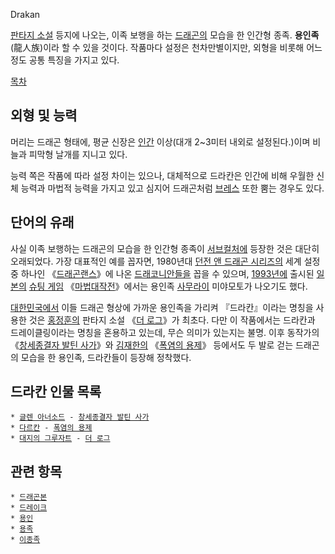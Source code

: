 Drakan

[[판타지 소설]] 등지에 나오는, 이족 보행을 하는 [[드래곤]]의 모습을 한 인간형 종족. '''용인족'''(龍人族)이라 할 수 있을 것이다. 작품마다 설정은 천차만별이지만, 외형을 비롯해 어느 정도 공통 특징을 가지고 있다.

[[목차]]
== 외형 및 능력 ==
머리는 드래곤 형태에, 평균 신장은 [[인간]] 이상(대개 2~3미터 내외로 설정된다.)이며 비늘과 피막형 날개를 지니고 있다.

능력 쪽은 작품에 따라 설정 차이는 있으나, 대체적으로 드라칸은 인간에 비해 우월한 신체 능력과 마법적 능력을 가지고 있고 심지어 드래곤처럼 [[브레스]] 또한 뿜는 경우도 있다.

== 단어의 유래 ==
사실 이족 보행하는 드래곤의 모습을 한 인간형 종족이 [[서브컬처]]에 등장한 것은 대단히 오래되었다. 가장 대표적인 예를 꼽자면, 1980년대 [[던전 앤 드래곤 시리즈]]의 세계 설정 중 하나인 《[[드래곤랜스]]》에 나온 [[드래코니안]]들을 꼽을 수 있으며, [[1993년]]에 출시된 [[일본]]의 [[슈팅 게임]] 《[[마법대작전]]》에서는 용인족 [[사무라이]] 미야모토가 나오기도 했다.

[[대한민국]]에서 이들 드래곤 형상에 가까운 용인족을 가리켜 『드라칸』이라는 명칭을 사용한 것은 [[홍정훈]]의 판타지 소설 《[[더 로그]]》가 최초다. 다만 이 작품에서는 드라칸과 드레이클링이라는 명칭을 혼용하고 있는데, 무슨 의미가 있는지는 불명. 이후 동작가의 《[[창세종결자 발틴 사가]]》와 [[김재한]]의 《[[폭염의 용제]]》 등에서도 두 발로 걷는 드래곤의 모습을 한 용인족, 드라칸들이 등장해 정착했다.

== 드라칸 인물 목록 ==
 * [[글렌 아너소드]] - [[창세종결자 발틴 사가]]
 * [[다르칸]] - [[폭염의 용제]]
 * [[대지의 그루자트]] - [[더 로그]]

== 관련 항목 ==
 * [[드래곤본]]
 * [[드레이크]]
 * [[용인]]
 * [[용족]]
 * [[이종족]]
